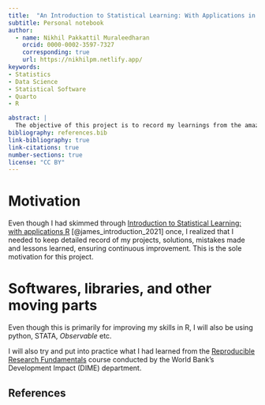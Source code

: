 ```yaml
---
title:  "An Introduction to Statistical Learning: With Applications in R"
subtitle: Personal notebook
author: 
  - name: Nikhil Pakkattil Muraleedharan
    orcid: 0000-0002-3597-7327 
    corresponding: true
    url: https://nikhilpm.netlify.app/ 
keywords: 
- Statistics
- Data Science
- Statistical Software
- Quarto
- R

abstract: |
  The objective of this project is to record my learnings from the amazing book Introduction to Statistical Learning: with applications R by Gareth James, Daniela Witten, Trevor Hastie, and Rob Tibshirani.
bibliography: references.bib
link-bibliography: true
link-citations: true
number-sections: true
license: "CC BY"
---
```


# Motivation

Even though I had skimmed through [Introduction to Statistical Learning: with applications R](https://www.statlearning.com/) [@james_introduction_2021] once, I realized that I needed to keep detailed record of my projects, solutions, mistakes made and lessons learned, ensuring continuous improvement. This is the sole motivation for this project.

# Softwares, libraries, and other moving parts

Even though this is primarily for improving my skills in R, I will also be using python, STATA, *Observable* etc.

I will also try and put into practice what I had learned from the [Reproducible Research Fundamentals](https://www.dropbox.com/scl/fo/upi7sd51sgnvjlz11fvjg/h/Nikhil%20Pakkattil%20Muraleedharan.pdf?rlkey=q2y8oz0p9vyuky0a32okjoxci&dl=0) course conducted by the World Bank's Development Impact (DIME) department.

## References {.unnumbered}

::: {#refs}

:::

